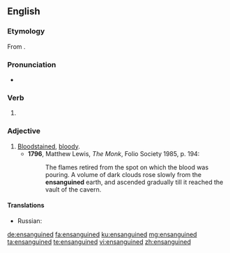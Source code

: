 ==English==

===Etymology===
From {{term|ensanguine}}.

===Pronunciation===
* {{a|UK}} {{IPA|/ɛnˈsaŋɡwɪnd/|lang=en}}

===Verb===
{{head|en|verb form}}

# {{en-past of|ensanguine}}

===Adjective===
{{en-adj}}

# [[bloodstained|Bloodstained]], [[bloody]].
#* '''1796''', Matthew Lewis, ''The Monk'', Folio Society 1985, p. 194:
#*: The flames retired from the spot on which the blood was pouring. A volume of dark clouds rose slowly from the '''ensanguined''' earth, and ascended gradually till it reached the vault of the cavern.

====Translations====
{{trans-top|bloodstained, bloody}}
* Russian: {{t+|ru|окрова́вленный|m}}
{{trans-mid}}
{{trans-bottom}}

[[de:ensanguined]]
[[fa:ensanguined]]
[[ku:ensanguined]]
[[mg:ensanguined]]
[[ta:ensanguined]]
[[te:ensanguined]]
[[vi:ensanguined]]
[[zh:ensanguined]]
